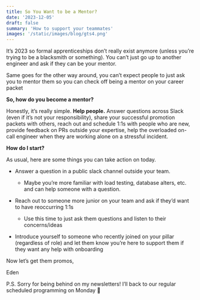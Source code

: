 ```yaml
---
title: So You Want to be a Mentor?
date: '2023-12-05'
draft: false
summary: 'How to support your teammates'
images: '/static/images/blog/gts4.png'
---
```


It’s 2023 so formal apprenticeships don’t really exist anymore (unless you’re trying to be a blacksmith or something). You can’t just go up to another engineer and ask if they can be your mentor.

Same goes for the other way around, you can’t expect people to just ask you to mentor them so you can check off being a mentor on your career packet

**So, how do you become a mentor?**

Honestly, it’s really simple. **Help people.** Answer questions across Slack (even if it’s not your responsibility), share your successful promotion packets with others, reach out and schedule 1:1s with people who are new, provide feedback on PRs outside your expertise, help the overloaded on-call engineer when they are working alone on a stressful incident.

**How do I start?**

As usual, here are some things you can take action on today.

- Answer a question in a public slack channel outside your team.

  - Maybe you’re more familiar with load testing, database alters, etc. and can help someone with a question.

- Reach out to someone more junior on your team and ask if they’d want to have reoccurring 1:1s

  - Use this time to just ask them questions and listen to their concerns/ideas

- Introduce yourself to someone who recently joined on your pillar (regardless of role) and let them know you’re here to support them if they want any help with onboarding

Now let’s get them promos,

Eden

P.S. Sorry for being behind on my newsletters! I’ll back to our regular scheduled programming on Monday 🫡

